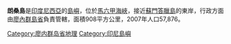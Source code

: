 {{noteTA|G1=ML}}
'''朗桑島'''是[[印度尼西亞|印度尼西亞]]的[[島嶼|島嶼]]，位於[[馬六甲海峽|馬六甲海峽]]，接近[[蘇門答臘島|蘇門答臘島]]的東岸，行政方面由[[廖內群島省|廖內群島省]]負責管轄，面積908平方公里，2007年人口57,876。

{{coord|display=title}}
[[Category:廖内群岛省地理|Category:廖内群岛省地理]]
[[Category:印尼島嶼|Category:印尼島嶼]]
{{Indonesia-geo-stub}}